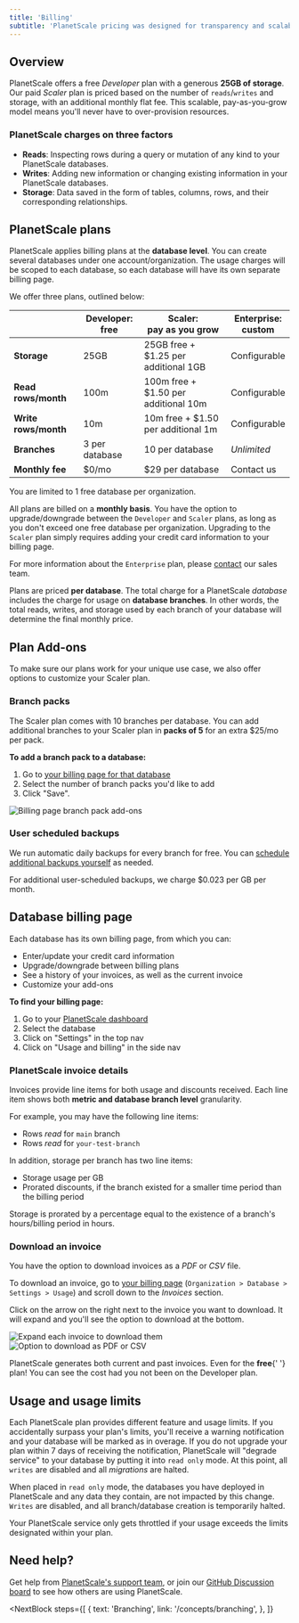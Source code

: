 ```yaml
---
title: 'Billing'
subtitle: 'PlanetScale pricing was designed for transparency and scalability.'
---
```


## Overview

PlanetScale offers a free *Developer* plan with a generous **25GB of storage**. Our paid *Scaler* plan is priced based on the number of `reads`/`writes` and storage, with an additional monthly flat fee. This scalable, pay-as-you-grow model means you'll never have to over-provision resources.

### PlanetScale charges on three factors

- **Reads**: Inspecting rows during a query or mutation of any kind to your PlanetScale databases.
- **Writes**: Adding new information or changing existing information in your PlanetScale databases.
- **Storage**: Data saved in the form of tables, columns, rows, and their corresponding relationships.

## PlanetScale plans

PlanetScale applies billing plans at the **database level**. You can create several databases under one account/organization. The usage charges will be scoped to each database, so each database will have its own separate billing page.

We offer three plans, outlined below:

|                      | Developer:<br />free | Scaler:<br />pay as you grow | Enterprise: <br />custom |
| -------------------- | -------------------- | ---------------------------- | ------------------------ |
| **Storage**          | 25GB                 | 25GB free + $1.25 per additional 1GB               | Configurable             |
| **Read rows/month**  | 100m                 | 100m free + $1.50 per additional 10m                 | Configurable             |
| **Write rows/month** | 10m                  | 10m free + $1.50 per additional 1m                  | Configurable             |
| **Branches**         | 3 per database       | 10 per database              | _Unlimited_              |
| **Monthly fee**      | $0/mo                | $29 per database                    | Contact us               |

<InfoBlock type="note">
  You are limited to 1 free database per organization.
</InfoBlock>

All plans are billed on a **monthly basis**. You have the option to upgrade/downgrade between the `Developer` and `Scaler` plans, as long as you don't exceed one free database per organization. Upgrading to the `Scaler` plan simply requires adding your credit card information to your billing page.

For more information about the `Enterprise` plan, please [contact](https://www.planetscale.com/contact) our sales team. 

<InfoBlock type="note">
  Plans are priced <b>per database</b>. The total charge for a PlanetScale <em>database</em> includes the charge for
  usage on <b>database branches</b>. In other words, the total reads, writes, and storage used by each branch of your database will determine the final monthly price.
</InfoBlock>

## Plan Add-ons

To make sure our plans work for your unique use case, we also offer options to customize your Scaler plan.

### Branch packs

The Scaler plan comes with 10 branches per database. You can add additional branches to your Scaler plan in **packs of 5** for an extra $25/mo per pack.

**To add a branch pack to a database:**

1. Go to [your billing page for that database](#find-your-database-billing-page)
2. Select the number of branch packs you'd like to add
3. Click "Save".

![Billing page branch pack add-ons](/img/docs/branch-pack-add-ons.png)

### User scheduled backups

We run automatic daily backups for every branch for free. You can [schedule additional backups yourself](/concepts/back-up-and-restore#create-manual-backups) as needed.

For additional user-scheduled backups, we charge $0.023 per GB per month.

## Database billing page

Each database has its own billing page, from which you can:

- Enter/update your credit card information
- Upgrade/downgrade between billing plans
- See a history of your invoices, as well as the current invoice
- Customize your add-ons

**To find your billing page:**

1. Go to your [PlanetScale dashboard](https://app.planetscale.com)
2. Select the database
3. Click on "Settings" in the top nav
4. Click on "Usage and billing" in the side nav

### PlanetScale invoice details

Invoices provide line items for both usage and discounts received. Each line item shows both **metric and database branch level** granularity. 

For example, you may have the following line items:

- Rows _read_ for `main` branch
- Rows _read_ for `your-test-branch`

In addition, storage per branch has two line items:
  - Storage usage per GB
  - Prorated discounts, if the branch existed for a smaller time period than the billing period

Storage is prorated by a percentage equal to the existence of a branch's hours/billing period in hours.

### Download an invoice

You have the option to download invoices as a _PDF_ or _CSV_ file.

To download an invoice, go to [your billing page](#find-your-database-billing-page) (`Organization > Database > Settings > Usage`) and scroll down to the _Invoices_ section.

Click on the arrow on the right next to the invoice you want to download. It will expand and you'll see the option to download at the bottom.

![Expand each invoice to download them](/img/docs/monthlyInvoices.png)
![Option to download as PDF or CSV](/img/docs/downloadInvoice.png)

<InfoBlock type="note">
  PlanetScale generates both current and past invoices. Even for the <b>free</b>{' '}
  plan! You can see the cost had you not been on the Developer plan.
</InfoBlock>

## Usage and usage limits

Each PlanetScale plan provides different feature and usage limits. If you accidentally surpass your plan's limits, you'll receive a warning notification and your database will be marked as in overage. If you do not upgrade your plan within 7 days of receiving the notification, PlanetScale will "degrade service" to your database by putting it into `read only` mode. At this point, all `writes` are disabled and all _migrations_ are halted.

When placed in `read only` mode, the databases you have deployed in PlanetScale and any data they contain, are not impacted by this change. `Writes` are disabled, and all branch/database creation is temporarily halted.

<InfoBlock type="warning">
  Your PlanetScale service only gets throttled if your usage exceeds the limits
  designated within your plan.
</InfoBlock>

## Need help?

Get help from [PlanetScale's support team](https://www.planetscale.com/support), or join our [GitHub Discussion board](https://github.com/planetscale/beta/discussions) to see how others are using PlanetScale.

<NextBlock
  steps={[
    {
      text: 'Branching',
      link: '/concepts/branching',
    },
  ]}
></NextBlock>
